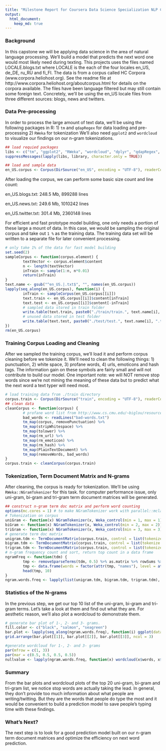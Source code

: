 ```yaml
---
title: "Milestone Report for Coursera Data Science Specialization NLP Capstone Project"
output: 
  html_document:
    keep_md: true
---
```


### Background
In this capstone we will be applying data science in the area of natural language processing. We'll build a model that predicts the next word one would most likely need during texting. This projects uses the files named LOCALE.blogs.txt where LOCALE is the each of the four locales en_US, de_DE, ru_RU and fi_FI. The data is from a corpus called HC Corpora (www.corpora.heliohost.org). See the readme file at http://www.corpora.heliohost.org/aboutcorpus.html for details on the corpora available. The files have been language filtered but may still contain some foreign text. Concretely, we'll be using the en_US locale files from three different sources: blogs, news and twitters.

### Data Pre-processing
In order to process the large amount of text data, we'll be using the following packages in R: 
1) `tm` and `qdapRegex` for data loading and pre-processing
2) `RWeka` for tokenization
We'll also need `ggplot2` and `wordcloud` to visualize our findings on our n-gram tokenizations.

```r
## load requied packages
libs <- c("tm", "ggplot2", "RWeka", "wordcloud", "dplyr", "qdapRegex", "RColorBrewer", "grid", "gridExtra")
suppressMessages(lapply(libs, library, character.only = TRUE))
```

```r
## load and sample data 
en_US.corpus <- Corpus(DirSource("en_US", encoding = "UTF-8"), readerControl = list(reader = readPlain, language = "en", load = TRUE))
```

After loading the corpus, we can perform some basic size count and line count:

en_US.blogs.txt: 248.5 Mb, 899288 lines

en_US.news.txt: 249.6 Mb, 1010242 lines

en_US.twitter.txt: 301.4 Mb, 2360148 lines

For efficient and fast prototype model building, one only needs a portion of these large a mount of data. In this case, we would be sampling the original corpus and take out `1 %` as the training data. The training data set will be written to a separate file for later convenient processing.  

```r
# only take 1% of the data for fast model building
set.seed(2)
sampleCorpus <- function(corpus.element) {
        textVector <- corpus.element$content
        n <- length(textVector)
        inTrain <- sample(1:n, n*0.01)
        return(inTrain)
}
text.name <- gsub("^en_US.|.txt$", "", names(en_US.corpus)) 
lapply(seq_along(en_US.corpus), function(i) {
        inTrain <- sampleCorpus(en_US.corpus[[i]])
        text.train <- en_US.corpus[[i]]$content[inTrain]
        text.test <- en_US.corpus[[i]]$content[-inTrain]
        # sampled data stored in train folder
        write.table(text.train, paste0("./train/train.", text.name[i], ".txt"), sep = "\n", row.names = FALSE, col.names = FALSE, quote = FALSE)
        # unused data stored in test folder
        write.table(text.test, paste0("./test/test.", text.name[i], ".txt"), sep = "\n", row.names = FALSE, col.names = FALSE, quote = FALSE)
})
rm(en_US.corpus)
```

### Training Corpus Loading and Cleaning
After we sampled the training corpus, we'll load it and perform corpus cleaning before we tokenize it. We'll need to clean the following things: 1) punctuation, 2) white space, 3) profane words, 4) urls, emoticons and hash tags. The information gain on these symbols are fairly small and will not contribute to build our model. One important note: we will NOT remove stop words since we're not mining the meaning of these data but to predict what the next word a text typer will need most.

```r
# load training data from ./train directory
corpus.train <- Corpus(DirSource("train", encoding = "UTF-8"), readerControl = list(reader = readPlain, language = "en", load = TRUE))
## clean data
cleanCorpus <- function(corpus) {
        # profane word list from http://www.cs.cmu.edu/~biglou/resources/bad-words.txt
        bad_words <- readLines("bad-words.txt")
        tm_map(corpus, removePunctuation) %>%
        tm_map(stripWhitespace) %>%
        tm_map(tolower) %>%
        tm_map(rm_url) %>%
        tm_map(rm_emoticon) %>%
        tm_map(rm_hash) %>%
        tm_map(PlainTextDocument) %>%
        tm_map(removeWords, bad_words)
}
corpus.train <- cleanCorpus(corpus.train)
```

### Tokenization, Term Document Matrix and N-grams
After cleaning, the corpus is ready for tokenization. We'll be using `RWeka::NGramTokenizer` for this task. for computer performance issue, only uni-gram, bi-gram and tri-gram term document matrices will be generated.

```r
## construct n-gram term doc matrix and perform word counting
options(mc.cores = 1) # to make NGramTokenizer work with parallel::mclapply
# Tokenization on corpus
uniGram <- function(x) NGramTokenizer(x, Weka_control(min = 1, max = 1))
biGram <- function(x) NGramTokenizer(x, Weka_control(min = 2, max = 2))
triGram <- function(x) NGramTokenizer(x, Weka_control(min = 3, max = 3))
# generate term doc matrix
unigram.tdm <- TermDocumentMatrix(corpus.train, control = list(tokenize = uniGram))
bigram.tdm <- TermDocumentMatrix(corpus.train, control = list(tokenize = biGram))
trigram.tdm <- TermDocumentMatrix(corpus.train, control = list(tokenize = triGram))
# n-gram frequency count and sort, return top count in a data frame
ngramFreq <- function(tdm) {
        tmp <- removeSparseTerms(tdm, 0.5) %>% as.matrix %>% rowSums %>% sort(decreasing = TRUE)
        tmp <- data.frame(words = factor(attr(tmp, "names"), level = attr(tmp, "names")), count = tmp, row.names = NULL)
        head(tmp, 10)
}
ngram.words.freq <- lapply(list(unigram.tdm, bigram.tdm, trigram.tdm), ngramFreq)
```


### Statistics of the N-grams
In the previous step, we get our top 10 list of the uni-gram, bi-gram and tri-gram terms. Let's take a look at them and find out what they are. For aesthetic reason, we'll also plot a wordcloud to demonstrate them.

```r
# generate bar plot of 1-, 2- and 3- grams.
fill.color <- c("black", "salmon", "seagreen")
bar.plot <- lapply(seq_along(ngram.words.freq), function(i) ggplot(data = ngram.words.freq[[i]], aes(x = words, y = count)) + geom_bar(stat = "identity", fill = fill.color[i]) + labs(x = "", title = paste0(i, "-gram")) + theme(axis.text.x = element_text(size = 10, angle = 90, hjust = 1, vjust = 0.5)))
grid.arrange(bar.plot[[1]], bar.plot[[2]], bar.plot[[3]], ncol = 3)

#generate wordcloud for 1-, 2- and 3- grams
par(mfrow = c(1, 3))
par(mar = c(0.5, 0.5, 0.5, 0.5))
nullvalue <- lapply(ngram.words.freq, function(x) wordcloud(x$words, x$count, scale = c(5, 0.3), max.words= 50, random.order = FALSE, rot.per = 0.3, use.r.layout = FALSE, colors = brewer.pal(8, "Set2")))
```

### Summary
From the bar plots and wordcloud plots of the top 20 uni-gram, bi-gram and tri-gram list, we notice stop words are actually taking the lead. In general, they don't provide too much information about what people are writing/twitting. But they are the words that people do type the most and it would be convenient to build a prediction model to save people's typing time with these findings.

### What's Next?
The next step is to look for a good prediction model built on our n-gram term document matrices and optimize the efficiency on next word prediction.
